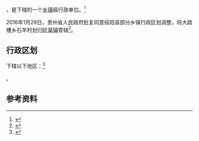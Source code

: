 {{中国乡级行政区|52/03/23/200/000}}

'''{{PAGENAMEBASE}}'''，是{{PRC admin/fullname|52/03/23/200/000|3}}下辖的一个[[乡镇|乡镇]]级行政单位。<ref>{{PRC admin/ref sgc|{{PRC admin/parent|52/03/23/200/000}}}}</ref>

2016年1月29日，贵州省人民政府批复同意绥阳县部分乡镇行政区划调整，将大路槽乡石羊村划归[[旺草镇|旺草镇]]管辖<ref>{{Cite web |url=http://gzsrmzfgb.gzgov.gov.cn/show.aspx?id=12296 |title=省人民政府关于同意绥阳县部分乡镇行政区划调整的批复（黔府函〔2016〕47号） |access-date=2017-09-04 |archive-url=https://web.archive.org/web/20170902054805/http://gzsrmzfgb.gzgov.gov.cn/show.aspx?id=12296 |archive-date=2017-09-02 |dead-url=yes }}</ref>。

== 行政区划 ==

{{PAGENAMEBASE}}下辖以下地区：<ref>{{PRC admin/ref sgc|52/03/23/200/000}}</ref>

{{PRC admin/children|52/03/23/200/000}}。

== 参考资料 ==

{{reflist}}

{{行政区划小作品}}
{{PRC admin/navcat|52/03/23/200/000}}